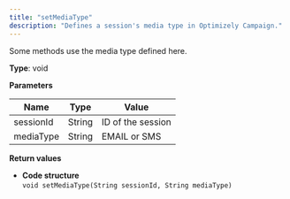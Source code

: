 ```yaml
---
title: "setMediaType"
description: "Defines a session's media type in Optimizely Campaign."
---
```


Some methods use the media type defined here.

**Type**: void

**Parameters**

| Name      | Type   | Value             |
| --------- | ------ | ----------------- |
| sessionId | String | ID of the session |
| mediaType | String | EMAIL or SMS      |

**Return values**

* **Code structure**  
`void setMediaType(String sessionId, String mediaType)  
`
